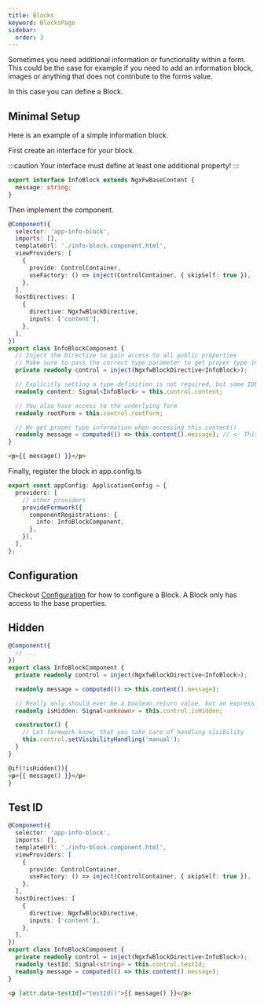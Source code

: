 ```yaml
---
title: Blocks
keyword: BlocksPage
sidebar:
  order: 2
---
```



Sometimes you need additional information or functionality within a form. This could be the case for example if you need to add an information block, images or anything that does not contribute to the forms value.

In this case you can define a Block.

## Minimal Setup

Here is an example of a simple information block.

First create an interface for your block.

:::caution
Your interface must define at least one additional property!
:::

```ts title="info-block.type.ts"
export interface InfoBlock extends NgxFwBaseContent {
  message: string;
}
```

Then implement the component.

```ts title="info-block.component.ts"
@Component({
  selector: 'app-info-block',
  imports: [],
  templateUrl: './info-block.component.html',
  viewProviders: [
    {
      provide: ControlContainer,
      useFactory: () => inject(ControlContainer, { skipSelf: true }),
    },
  ],
  hostDirectives: [
    {
      directive: NgxfwBlockDirective,
      inputs: ['content'],
    },
  ],
})
export class InfoBlockComponent {
  // Inject the Directive to gain access to all public properties
  // Make sure to pass the correct type parameter to get proper type information
  private readonly control = inject(NgxfwBlockDirective<InfoBlock>);

  // Explicitly setting a type definition is not required, but some IDEs work better if they are present
  readonly content: Signal<InfoBlock> = this.control.content;

  // You also have access to the underlying form
  readonly rootForm = this.control.rootForm;

  // We get proper type information when accessing this.content()
  readonly message = computed(() => this.content().message); // <- This is the custom property for your block
}
```

```html title="info-block.component.html"
<p>{{ message() }}</p>
```

Finally, register the block in app.config.ts

```ts title="app.config.ts"
export const appConfig: ApplicationConfig = {
  providers: [
    // other providers
    provideFormwork({
      componentRegistrations: {
        info: InfoBlockComponent,
      },
    }),
  ],
};
```

## Configuration

Checkout [Configuration](/guides/configuration) for how to configure a Block. A Block only has access to the base properties.

## Hidden

<HiddenExplanation />

```ts title="info-block.component.ts"
@Component({
  // ...
})
export class InfoBlockComponent {
  private readonly control = inject(NgxfwBlockDirective<InfoBlock>);

  readonly message = computed(() => this.content().message);

  // Really only should ever be a boolean return value, but an expression could also return a number, string or object
  readonly isHidden: Signal<unknown> = this.control.isHidden;

  constructor() {
    // Let formwork know, that you take care of handling visibility
    this.control.setVisibilityHandling('manual');
  }
}
```

```html title="info-block.component.html"
@if(!isHidden()){
<p>{{ message() }}</p>
}
```

## Test ID

<TestId />

```ts title="info-block.component.ts"
@Component({
  selector: 'app-info-block',
  imports: [],
  templateUrl: './info-block.component.html',
  viewProviders: [
    {
      provide: ControlContainer,
      useFactory: () => inject(ControlContainer, { skipSelf: true }),
    },
  ],
  hostDirectives: [
    {
      directive: NgxfwBlockDirective,
      inputs: ['content'],
    },
  ],
})
export class InfoBlockComponent {
  private readonly control = inject(NgxfwBlockDirective<InfoBlock>);
  readonly testId: Signal<string> = this.control.testId;
  readonly message = computed(() => this.content().message);
}
```

```html title="info-block.component.html"
<p [attr.data-testId]="testId()">{{ message() }}</p>
```
